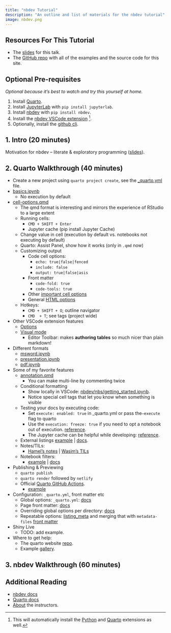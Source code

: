 ```yaml
---
title: "nbdev Tutorial"
description: "An outline and list of materials for the nbdev tutorial"
image: nbdev.png
---
```


## Resources For This Tutorial

- The [slides](https://docs.google.com/presentation/d/1Ri4m4KxXaR5rH-zMM_EGZNhupj0SlpiSac2jAhpFpyI/edit?usp=sharing) for this talk.
- The [GitHub repo](https://github.com/fastai/jupytercon-2023) with all of the examples and the source code for this site.

## Optional Pre-requisites

_Optional because it's best to watch and try this yourself at home._

1. Install [Quarto](https://quarto.org/docs/get-started/).
2. Install [JupyterLab](https://jupyterlab.readthedocs.io/en/stable/getting_started/installation.html) with `pip install jupyterlab`.
3. Install [nbdev](https://nbdev.fast.ai/) with `pip install nbdev`.
4. Install the [nbdev VSCode extension](https://marketplace.visualstudio.com/items?itemName=hamelhusain.nbdev) [^1].
5. Optionally, install the [github cli](https://cli.github.com/).

## 1. Intro (20 minutes)

Motivation for nbdev -- literate & exploratory programming ([slides](https://docs.google.com/presentation/d/1Ri4m4KxXaR5rH-zMM_EGZNhupj0SlpiSac2jAhpFpyI/edit?usp=sharing)).

## 2. Quarto Walkthrough (40 minutes)

- Create a new project using `quarto project create`, see the [_quarto.yml](https://github.com/fastai/jupytercon-2023/tree/main/_quarto_demo/_quarto.yml) file.
- [basics.ipynb](https://github.com/fastai/jupytercon-2023/tree/main/_quarto_demo/basics.ipynb)
    - No execution by default
- [cell-options.qmd](https://github.com/fastai/jupytercon-2023/blob/main/_quarto_demo/cell-options.qmd)
    - The qmd format is interesting and mirrors the experience of RStudio to a large extent
    - Running cells: 
        - `CMD + SHIFT + Enter`
        - Jupyter cache (pip install Jupyter Cache)
    - Change value in cell (execution by default vs. notebooks not executing by default)
    - Quarto: Assist Panel, show how it works (only in `.qmd` now)
    - Customizing output
        - Code cell options:
            - `echo: true|false|fenced`
            - `include: false`
            - `output: true|false|asis`
        - Front matter
            - `code-fold: true`
            - `code-tools: true`
        - Other [important cell options](https://quarto.org/docs/reference/cells/cells-jupyter.html#overview)
        - General [HTML options](https://quarto.org/docs/output-formats/html-basics.html)
    - Hotkeys: 
        - `CMD + SHIFT + O`; outline navigator
        - `CMD  + T`; see tags (project wide)
- Other VSCode extension features
    - [Options](https://quarto.org/docs/tools/vscode.html)
    - [Visual mode](https://quarto.org/docs/visual-editor/vscode/)
        - Editor Toolbar: makes **authoring tables** so much nicer than plain markdown!
- Different formats
    - [msword.ipynb](https://github.com/fastai/jupytercon-2023/tree/main/_quarto_demo/msword.ipynb)
    - [presentation.ipynb](https://github.com/fastai/jupytercon-2023/tree/main/_quarto_demo/presentation.ipynb)
    - [pdf.ipynb](https://github.com/fastai/jupytercon-2023/tree/main/_quarto_demo/pdf.ipynb)
- Some of my favorite features
    - [annotation.qmd](https://github.com/fastai/jupytercon-2023/tree/main/_quarto_demo/annotation.qmd)
        - You can make multi-line by commenting twice
    - Conditional formatting
        - Show locally in VSCode: [nbdev/nbs/getting_started.ipynb](https://github.com/fastai/nbdev/blob/master/nbs/getting_started.ipynb).
        - Notice special cell tags that let you know when something is visible
    - Testing your docs by executing code:
        - Set `execute: enabled: true` in _quarto.yml or pass the`—execute` flag to quarto
        - Use the `execution: freeze: true` if you need to opt a notebook out of execution. [reference](https://quarto.org/docs/computations/caching.html#disabling-execution).
        - The Jupyter cache can be helpful while developing: [reference](https://quarto.org/docs/computations/caching.html#jupyter-cache).
    - External listings [example](https://github.com/hamelsmu/hamel/blob/master/index.qmd#L16) | [docs](https://quarto.org/docs/websites/website-listings-custom.html#metadata-file-listings). 
    - Notes/TILs:
        - [Hamel's notes](https://hamel.dev/notes/) | [Wasim's TILs](https://wasimlorgat.com/tils/)
    - Notebook filters:
        - [example](https://github.com/hamelsmu/hamel/blob/master/quarto_filter.py) | [docs](https://quarto.org/docs/extensions/nbfilter.html)
- Publishing & Previewing
    - `quarto publish`
    - `quarto render` followed by `netlify`
    - Official [Quarto GitHub Actions](https://github.com/quarto-dev/quarto-actions).
        - [example](./gha.qmd)
- Configuration: `_quarto.yml`, front matter etc
    - Global options: `_quarto.yml`: [docs](https://quarto.org/docs/websites/index.html#config-file)
    - Page front matter: [docs](https://quarto.org/docs/output-formats/html-basics.html)
    - Overriding global options per directory: [docs](https://quarto.org/docs/projects/quarto-projects.html#directory-metadata)
    - Repeatable options: [listing_meta](https://github.com/hamelsmu/hamel/blob/master/notes/_listing_meta.yml) and merging that with `metadata-files` [front matter](https://github.com/hamelsmu/hamel/blob/master/notes/quarto/index.qmd)
- Shiny Live
    - TODO: add example.
- Where to get help:
    - The quarto website [repo](https://github.com/quarto-dev/quarto-web).
    - Example [gallery](https://quarto.org/docs/gallery/).

[^1]: This will automatically install the [Python](https://marketplace.visualstudio.com/items?itemName=ms-python.python) and [Quarto](https://marketplace.visualstudio.com/items?itemName=quarto.quarto) extensions as well.

## 3. nbdev Walkthrough (60 minutes)



## Additional Reading

- [nbdev docs](https://nbdev.fast.ai/)
- [Quarto docs](https://quarto.org/docs/)
- [About](./about.qmd) the instructors.
